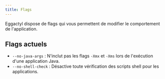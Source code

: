 ```yaml
---
title: Flags
---
```


Eggactyl dispose de flags qui vous permettent de modifier le comportement de l'application.

## Flags actuels

- `--no-java-args` : N'inclut pas les flags `-Xmx` et `-Xms` lors de l'exécution d'une application Java.
- `--no-shell-check` : Désactive toute vérification des scripts shell pour les applications.
